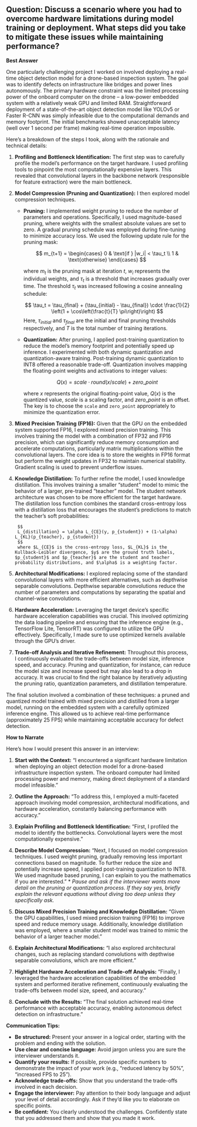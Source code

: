 ## Question: Discuss a scenario where you had to overcome hardware limitations during model training or deployment. What steps did you take to mitigate these issues while maintaining performance?

**Best Answer**

One particularly challenging project I worked on involved deploying a real-time object detection model for a drone-based inspection system. The goal was to identify defects on infrastructure like bridges and power lines autonomously. The primary hardware constraint was the limited processing power of the onboard computer on the drone – a low-power embedded system with a relatively weak GPU and limited RAM. Straightforward deployment of a state-of-the-art object detection model like YOLOv5 or Faster R-CNN was simply infeasible due to the computational demands and memory footprint. The initial benchmarks showed unacceptable latency (well over 1 second per frame) making real-time operation impossible.

Here's a breakdown of the steps I took, along with the rationale and technical details:

1. **Profiling and Bottleneck Identification:** The first step was to carefully profile the model's performance on the target hardware. I used profiling tools to pinpoint the most computationally expensive layers. This revealed that convolutional layers in the backbone network (responsible for feature extraction) were the main bottleneck.

2. **Model Compression (Pruning and Quantization):**  I then explored model compression techniques.
    *   **Pruning:** I implemented weight pruning to reduce the number of parameters and operations.  Specifically, I used magnitude-based pruning, where weights with the smallest absolute values are set to zero. A gradual pruning schedule was employed during fine-tuning to minimize accuracy loss. We used the following update rule for the pruning mask:

        $$
        m_{t+1} = \begin{cases}
        0 & \text{if } |w_i| < \tau_t \\
        1 & \text{otherwise}
        \end{cases}
        $$

        where $m_t$ is the pruning mask at iteration $t$, $w_i$ represents the individual weights, and $\tau_t$ is a threshold that increases gradually over time.  The threshold $\tau_t$ was increased following a cosine annealing schedule:

        $$
        \tau_t = \tau_{final} + (\tau_{initial} - \tau_{final}) \cdot \frac{1}{2} \left(1 + \cos\left(\frac{t}{T} \pi\right)\right)
        $$
        Here, $\tau_{initial}$ and $\tau_{final}$ are the initial and final pruning thresholds respectively, and $T$ is the total number of training iterations.

    *   **Quantization:**  After pruning, I applied post-training quantization to reduce the model's memory footprint and potentially speed up inference. I experimented with both dynamic quantization and quantization-aware training. Post-training dynamic quantization to INT8 offered a reasonable trade-off.  Quantization involves mapping the floating-point weights and activations to integer values:

        $$
        Q(x) = scale \cdot round(x / scale) + zero\_point
        $$

        where $x$ represents the original floating-point value, $Q(x)$ is the quantized value, $scale$ is a scaling factor, and $zero\_point$ is an offset.  The key is to choose the `scale` and `zero_point` appropriately to minimize the quantization error.

3. **Mixed Precision Training (FP16):**  Given that the GPU on the embedded system supported FP16, I explored mixed precision training.  This involves training the model with a combination of FP32 and FP16 precision, which can significantly reduce memory consumption and accelerate computations, particularly matrix multiplications within the convolutional layers.  The core idea is to store the weights in FP16 format but perform the weight updates in FP32 to maintain numerical stability. Gradient scaling is used to prevent underflow issues.

4. **Knowledge Distillation:**  To further refine the model, I used knowledge distillation. This involves training a smaller "student" model to mimic the behavior of a larger, pre-trained "teacher" model.  The student network architecture was chosen to be more efficient for the target hardware.  The distillation loss function combines the standard cross-entropy loss with a distillation loss that encourages the student's predictions to match the teacher's soft probabilities:

        $$
        L_{distillation} = \alpha L_{CE}(y, p_{student}) + (1-\alpha) L_{KL}(p_{teacher}, p_{student})
        $$
        where $L_{CE}$ is the cross-entropy loss, $L_{KL}$ is the Kullback-Leibler divergence, $y$ are the ground truth labels, $p_{student}$ and $p_{teacher}$ are the student and teacher probability distributions, and $\alpha$ is a weighting factor.

5. **Architectural Modifications:**  I explored replacing some of the standard convolutional layers with more efficient alternatives, such as depthwise separable convolutions. Depthwise separable convolutions reduce the number of parameters and computations by separating the spatial and channel-wise convolutions.

6. **Hardware Acceleration:** Leveraging the target device's specific hardware acceleration capabilities was crucial. This involved optimizing the data loading pipeline and ensuring that the inference engine (e.g., TensorFlow Lite, TensorRT) was configured to utilize the GPU effectively.  Specifically, I made sure to use optimized kernels available through the GPU's driver.

7. **Trade-off Analysis and Iterative Refinement:**  Throughout this process, I continuously evaluated the trade-offs between model size, inference speed, and accuracy. Pruning and quantization, for instance, can reduce the model size and increase speed but may also lead to a drop in accuracy. It was crucial to find the right balance by iteratively adjusting the pruning ratio, quantization parameters, and distillation temperature.

The final solution involved a combination of these techniques: a pruned and quantized model trained with mixed precision and distilled from a larger model, running on the embedded system with a carefully optimized inference engine. This allowed us to achieve real-time performance (approximately 25 FPS) while maintaining acceptable accuracy for defect detection.

**How to Narrate**

Here's how I would present this answer in an interview:

1.  **Start with the Context:** "I encountered a significant hardware limitation when deploying an object detection model for a drone-based infrastructure inspection system. The onboard computer had limited processing power and memory, making direct deployment of a standard model infeasible."

2.  **Outline the Approach:** "To address this, I employed a multi-faceted approach involving model compression, architectural modifications, and hardware acceleration, constantly balancing performance with accuracy."

3.  **Explain Profiling and Bottleneck Identification:** "First, I profiled the model to identify the bottlenecks. Convolutional layers were the most computationally expensive."

4.  **Describe Model Compression:** "Next, I focused on model compression techniques. I used weight pruning, gradually removing less important connections based on magnitude. To further reduce the size and potentially increase speed, I applied post-training quantization to INT8. We used magnitude based pruning, I can explain to you the mathematics if you are interested."
        *   *Pause and ask if the interviewer wants more detail on the pruning or quantization process. If they say yes, briefly explain the relevant equations without diving too deep unless they specifically ask.*

5.  **Discuss Mixed Precision Training and Knowledge Distillation:** "Given the GPU capabilities, I used mixed precision training (FP16) to improve speed and reduce memory usage.  Additionally, knowledge distillation was employed, where a smaller student model was trained to mimic the behavior of a larger teacher model."

6.  **Explain Architectural Modifications:** "I also explored architectural changes, such as replacing standard convolutions with depthwise separable convolutions, which are more efficient."

7.  **Highlight Hardware Acceleration and Trade-off Analysis:** "Finally, I leveraged the hardware acceleration capabilities of the embedded system and performed iterative refinement, continuously evaluating the trade-offs between model size, speed, and accuracy."

8.  **Conclude with the Results:** "The final solution achieved real-time performance with acceptable accuracy, enabling autonomous defect detection on infrastructure."

**Communication Tips:**

*   **Be structured:** Present your answer in a logical order, starting with the problem and ending with the solution.
*   **Use clear and concise language:** Avoid jargon unless you are sure the interviewer understands it.
*   **Quantify your results:** If possible, provide specific numbers to demonstrate the impact of your work (e.g., "reduced latency by 50%", "increased FPS to 25").
*   **Acknowledge trade-offs:** Show that you understand the trade-offs involved in each decision.
*   **Engage the interviewer:** Pay attention to their body language and adjust your level of detail accordingly. Ask if they'd like you to elaborate on specific points.
*   **Be confident:** You clearly understood the challenges. Confidently state that you addressed them and show that you made it work.

